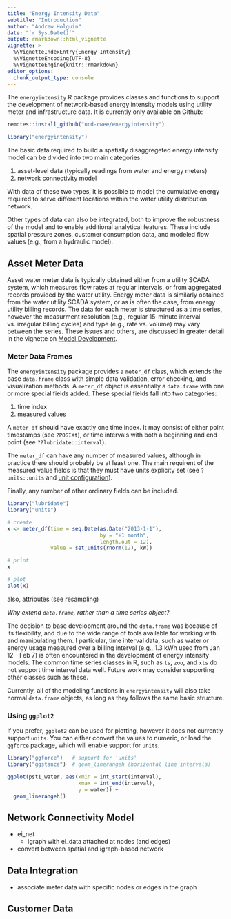 ```yaml
---
title: "Energy Intensity Data"
subtitle: "Introduction"
author: "Andrew Holguin"
date: "`r Sys.Date()`"
output: rmarkdown::html_vignette
vignette: >
  %\VignetteIndexEntry{Energy Intensity}
  %\VignetteEncoding{UTF-8}
  %\VignetteEngine{knitr::rmarkdown}
editor_options: 
  chunk_output_type: console
---
```


The `energyintensity` R package provides classes and functions to support the
development of network-based energy intensity models using utility meter and
infrastructure data. It is currently only available on Github:

```r
remotes::install_github("ucd-cwee/energyintensity")
```

```r
library("energyintensity")
```

The basic data required to build a spatially disaggregeted energy intensity
model can be divided into two main categories:

1. asset-level data (typically readings from water and energy meters)  
2. network connectivity model  

With data of these two types, it is possible to model the cumulative energy
required to serve different locations within the water utility distribution
network.

Other types of data can also be integrated, both to improve the robustness of
the model and to enable additional analytical features. These include spatial
pressure zones, customer consumption data, and modeled flow values (e.g., from a
hydraulic model).


## Asset Meter Data

Asset water meter data is typically obtained either from a utility SCADA system,
which measures flow rates at regular intervals, or from aggregated records
provided by the water utility. Energy meter data is similarly obtained from the
water utility SCADA system, or as is often the case, from energy utility billing
records. The data for each meter is structured as a time series, however the
measurment resolution (e.g., regular 15-minute interval vs. irregular billing
cycles) and type (e.g., rate vs. volume) may vary between the series. These
issues and others, are discussed in greater detail in the vignette on [Model
Development](model_development.html).

### Meter Data Frames

The `energyintensity` package provides a `meter_df` class, which extends the
base `data.frame` class with simple data validation, error checking, and
visualization methods. A `meter_df` object is essentially a `data.frame` with
one or more special fields added. These special fields fall into two categories:

1. time index  
2. measured values  

A `meter_df` should have exactly one time index. It may consist of either point
timestamps (see `?POSIXt`), or time intervals with both a beginning and end
point (see `??lubridate::interval`).

The `meter_df` can have any number of measured values, although in practice
there should probably be at least one. The main requirent of the measured value
fields is that they must have units explicity set (see `?units::units` and [unit
configuration](model_development.html#unit-configuration)).

Finally, any number of other ordinary fields can be included.

```r
library("lubridate")
library("units")

# create 
x <- meter_df(time = seq.Date(as.Date("2013-1-1"),
                              by = "+1 month",
                              length.out = 12),
              value = set_units(rnorm(12), kW))

# print
x
```

```r
# plot
plot(x)
```



also, attributes (see resampling)


_Why extend `data.frame`, rather than a time series object?_

The decision to base development around the `data.frame` was because of its
flexibility, and due to the wide range of tools available for working with and
manipulating them. I particular, time interval data, such as water or energy
usage measured over a billing interval (e.g., 1.3 kWh used from Jan 12 - Feb 7)
is often encountered in the development of energy intensity models. The common
time series classes in R, such as `ts`, `zoo`, and `xts` do not support time
interval data well. Future work may consider supporting other classes such as
these.

Currently, all of the modeling functions in `energyintensity` will also take
normal `data.frame` objects, as long as they follows the same basic structure.

### Using `ggplot2`

If you prefer, `ggplot2` can be used for plotting, however it does not currently
support `units`. You can either convert the values to numeric, or load the
`ggforce` package, which will enable support for `units`.

```r
library("ggforce")   # support for 'units'
library("ggstance")  # geom_linerangeh (horizontal line intervals)

ggplot(pst1_water, aes(xmin = int_start(interval),
                       xmax = int_end(interval),
                       y = water)) +
  geom_linerangeh()
```


## Network Connectivity Model

- ei_net
  - igraph with ei_data attached at nodes (and edges)
- convert between spatial and igraph-based network


## Data Integration

- associate meter data with specific nodes or edges in the graph



## Customer Data






